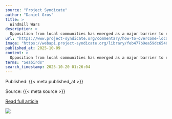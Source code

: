 ```yaml
---
source: "Project Syndicate"
author: "Daniel Gros"
title: >
  Windmill Wars
description: >
  Opposition from local communities has emerged as a major barrier to expanding wind-power capacity in many countries. While the courts might seem to offer the best path to overcoming this barrier, financial compensation for affected households is likely to be …
url: "https://www.project-syndicate.org/commentary/how-to-overcome-local-community-opposition-to-windmills-by-daniel-gros-2025-10"
image: "https://webapi.project-syndicate.org/library/feb477b9ea59dc65403837727c08014a.2-1-super.1.jpg"
published_at: 2025-10-09
content: >
  Opposition from local communities has emerged as a major barrier to expanding wind-power capacity in many countries. While the courts might seem to offer the best path to overcoming this barrier, fin… [+5768 chars]
terms: "Seabirds"
search_timestamp: 2025-10-20 01:26:04
---
```



Published: {{< meta published_at >}}


Source: {{< meta source >}}


[Read full article]({{< meta url >}}){target='_blank'}



![](`r rmarkdown::metadata$image[1]`)
